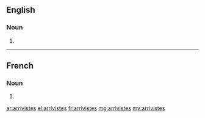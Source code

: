 ==English==

===Noun===
{{head|en|plural}}

# {{plural of|arriviste|lang=en|nocat=1}}

----

==French==

===Noun===
{{head|fr|plural}}

# {{plural of|arriviste|lang=fr|nocat=1}}

[[ar:arrivistes]]
[[el:arrivistes]]
[[fr:arrivistes]]
[[mg:arrivistes]]
[[my:arrivistes]]